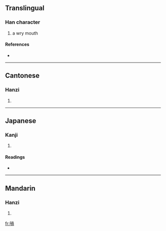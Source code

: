 {{see|㖞}}
==Translingual==

===Han character===
{{Han char|rn=30|rad=口|as=09|sn=12|four=6702<sub>7</sub>|canj=口月月口 (RBBR)}}

# a wry mouth

====References====
* {{Han ref|kx=0198.090|dkj=03925|dj=0419.170|hdz=10641.110|uh=558E|ud=21902|bh=D87B|bd=55419}}

----

==Cantonese==

===Hanzi===
{{yue-hanzi|jyut=|y=wa1}}

# {{defn|Cantonese}}

----

==Japanese==

===Kanji===
{{ja-kanji|grade=|rs=口09}}

# {{defn|Japanese}}

====Readings====
* {{ja-readings|on=[[か]] (ka)|kun=[[ゆがむ]] (yugamu)}}

----

==Mandarin==

===Hanzi===
{{cmn-hanzi|sim=㖞|pin=[[wāi]] ([[wai1]])|wg=wai<sup>1</sup>}}

# {{defn|Mandarin}}

[[fr:喎]]